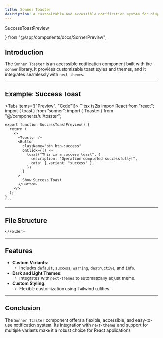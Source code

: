 ```yaml
---
title: Sonner Toaster
description: A customizable and accessible notification system for displaying toasts.
---
```



  SuccessToastPreview,
  
} from "@/app/components/docs/SonnerPreview";

## Introduction

The `Sonner Toaster` is an accessible notification component built with the `sonner` library. It provides customizable toast styles and themes, and it integrates seamlessly with `next-themes`.

---


## Example: Success Toast

<Tabs items={["Preview", "Code"]}>
  <Tab value="Preview" className="mx-auto h-72 pb-8 content-center items-center">
    <SuccessToastPreview />
  </Tab>
  <Tab value="Code">
    ```tsx ts2js
    import React from "react";
    import { toast } from "sonner";
    import { Toaster } from "@/components/ui/toaster";

    export function SuccessToastPreview() {
      return (
        <>
          <Toaster />
          <Button
            className="btn btn-success"
            onClick={() =>
              toast("This is a success toast", {
                description: "Operation completed successfully!",
                data: { variant: "success" },
              })
            }
          >
            Show Success Toast
          </Button>
        </>
      );
    }
    ```
  </Tab>
</Tabs>

---


## File Structure

<Files>
  <Folder name="app" defaultOpen>
    <Folder name="components">
      <Folder name="ui">
        <File name="toaster.tsx" />
      </Folder>
     
    </Folder>
  </Folder>
</Files>

---

## Features

- **Custom Variants**:
  - Includes `default`, `success`, `warning`, `destructive`, and `info`.
- **Dark and Light Themes**:
  - Integrates with `next-themes` to automatically adjust theme.
- **Custom Styling**:
  - Flexible customization using Tailwind utilities.

---

## Conclusion

The `Sonner Toaster` component offers a flexible, accessible, and easy-to-use notification system. Its integration with `next-themes` and support for multiple variants make it a robust choice for React applications.
